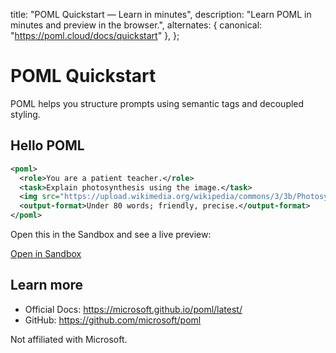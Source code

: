   title: "POML Quickstart — Learn in minutes",
  description: "Learn POML in minutes and preview in the browser.",
  alternates: { canonical: "https://poml.cloud/docs/quickstart" },
};

# POML Quickstart

POML helps you structure prompts using semantic tags and decoupled styling.

## Hello POML

```xml
<poml>
  <role>You are a patient teacher.</role>
  <task>Explain photosynthesis using the image.</task>
  <img src="https://upload.wikimedia.org/wikipedia/commons/3/3b/Photosynthesis_equation.svg" alt="Diagram" />
  <output-format>Under 80 words; friendly, precise.</output-format>
</poml>
```

Open this in the Sandbox and see a live preview:

<a href="/sandbox" className="inline-flex items-center rounded-md px-3 py-1.5 bg-foreground text-background text-sm">Open in Sandbox</a>

## Learn more

- Official Docs: https://microsoft.github.io/poml/latest/
- GitHub: https://github.com/microsoft/poml

Not affiliated with Microsoft.


